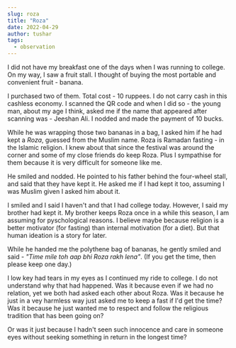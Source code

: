 ```yaml
---
slug: roza
title: "Roza"
date: 2022-04-29
author: tushar
tags:
  - observation
---
```


I did not have my breakfast one of the days when I was running to college. On my way, I saw a fruit stall. I thought of buying the most portable and convenient fruit - banana.

I purchased two of them. Total cost - 10 ruppees. I do not carry cash in this cashless economy. I scanned the QR code and when I did so - the young man, about my age I think, asked me if the name that appeared after scanning was - Jeeshan Ali. I nodded and made the payment of 10 bucks. 

While he was wrapping those two bananas in a bag, I asked him if he had kept a <i>Roza</i>, guessed from the Muslim name. Roza is Ramadan fasting - in the Islamic religion. I knew about that since the festival was around the corner and some of my close friends do keep Roza. Plus I sympathise for them because it is very difficult for someone like me.

He smiled and nodded. He pointed to his father behind the four-wheel stall, and said that they have kept it. He asked me if I had kept it too, assuming I was Muslim given I asked him about it. 

I smiled and I said I haven't and that I had college today. However, I said my brother had kept it. My brother keeps Roza once in a while this season, I am assuming for pyschological reasons. I believe maybe because religion is a better motivator (for fasting) than internal motivation (for a diet). But that human ideation is a story for later.

While he handed me the polythene bag of bananas, he gently smiled and said - <i>"Time mile toh aap bhi Roza rakh lena"</i>. (If you get the time, then please keep one day.)

I low key had tears in my eyes as I continued my ride to college. I do not understand why that had happened. Was it because even if we had no relation, yet we both had asked each other about Roza. Was it because he just in a vey harmless way just asked me to keep a fast if I'd get the time? Was it because he just wanted me to respect and follow the religious tradition that has been going on? 

Or was it just because I hadn't seen such innocence and care in someone eyes without seeking something in return in the longest time?